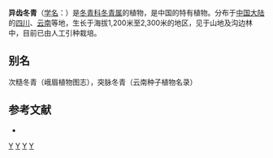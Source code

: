 {{Speciesbox 
| taxon = Ilex subrugosa
| authority = Loes.
}}

'''异齿冬青'''（[[学名|学名]]：{{lang|la|''Ilex subrugosa''}}）是[[冬青科|冬青科]][[冬青属|冬青属]]的植物，是中国的特有植物。分布于[[中国大陆|中国大陆]]的[[四川|四川]]、[[云南|云南]]等地，生长于海拔1,200米至2,300米的地区，见于山地及沟边林中，目前已由人工引种栽培。

== 别名 ==
次糙冬青（峨眉植物图志），突脉冬青（云南种子植物名录）

== 参考文献 ==
<div class="references-small">
* {{cite web| url =http://www.bioinfo.cn/db05/KmzwSpecies.php?action=view&id=14224| title =异齿冬青| work =《中国高等植物数据库全库》| publisher =中国科学院微生物研究所| author =昆明植物研究所| accessdate =2009-02-24| deadurl =yes| archiveurl =https://web.archive.org/web/20160305064926/http://www.bioinfo.cn/db05/KmzwSpecies.php?action=view&id=14224| archivedate =2016-03-05}}
</div>
{{Taxonbar|from=Q11066196}}

[[Category:冬青属|Y]]
[[Category:中國特有植物|Y]]
[[Category:四川植物|Y]]
[[Category:云南植物|Y]]
